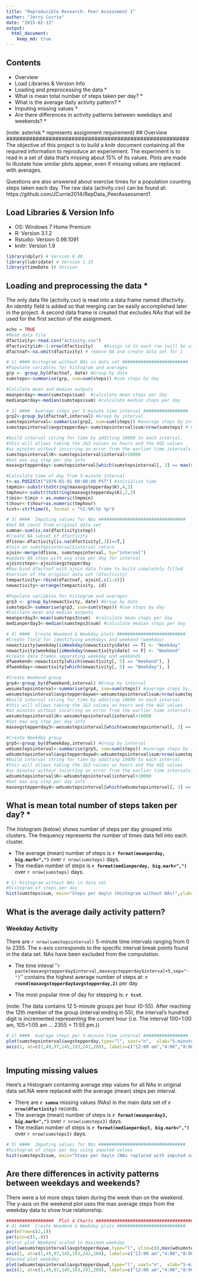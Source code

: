 ```yaml
---
title: "Reproducible Research: Peer Assessment 1"
author: "Jerry Currie"
date: "2015-02-13"
output:  
  html_document: 
    keep_md: true
---
```

## Contents
- Overview
- Load Libraries & Version Info 
- Loading and preprocessing the data *
- What is mean total number of steps taken per day? *
- What is the average daily activity pattern? *
- Imputing missing values *
- Are there differences in activity patterns between weekdays and weekends? *


(note: asterisk * represents assignment requirement) 
## Overview ########################################################
The objective of this project is to build a knitr document containing
all the required information to reproduce an experiement. The 
experiment is to read in a set of data that's missing about 15%
of its values. Plots are made to illustate how similar plots appear,
even if missing values are replaced with averages. 

Questions are also answered about exercise times for a population
counting steps taken each day. The raw data (activity.csv) can be found at:
https://github.com/JCurrie2014/RepData_PeerAssessment1


## Load Libraries & Version Info  ################################## 
- OS: Windows 7 Home Premium
- R: Version 3.1.2
- Rstudio: Version 0.98.1091
- knitr: Version 1.9 

```r
library(dplyr) # Version 0.40
library(lubridate) # Version 1.33
library(timeDate )# Version 
```
 

## Loading and preprocessing the data * ############################ 
The only data file (activity.csv) is read into a data frame named 
dfactivity. An identity field is added so that merging can be easily 
accomplished later in the project. A second data frame is created that
excludes NAs that will be used for the first section of the assignment.
```r
echo = TRUE
#Read data file 
dfactivity<-read.csv("activity.csv")
dfactivity$id<-1:nrow(dfactivity)    #Assign id to each row (will be used for imputing NA values)
dfactnaf<-na.omit(dfactivity) # remove NA and create data set for 1

# 1) #### Histogram without NAs in data set #########################
#Populate variables for histogram and averages
grp <- group_by(dfactnaf, date) #Group by date
sumsteps<-summarise(grp, sum=sum(steps)) #sum steps by day

#Calclate mean and median outputs
meanperday<-mean(sumsteps$sum)  #calculate mean steps per day
medianperday<-median(sumsteps$sum) #calculate median steps per day

# 2) ####  Average steps per 5-minute time interval #################
grp2<-group_by(dfactnaf,interval) #Group by interval
sumstepsinterval<-summarise(grp2, sum=sum(steps)) #average steps by interval
sumstepsinterval$avgstepperday<-sumstepsinterval$sum/nrow(sumsteps) # Calculate average

#build interval string for time by additing 10000 to each interval.
#this will allows taking the 2&3 values as hours and the 4&5 values
#as minutes without incurring an error from the earlier time intervals.
sumstepsinterval$K<-sumstepsinterval$interval+10000 
#Get max avg step per day info 
maxavgstepperday<-sumstepsinterval[which(sumstepsinterval[, 3] == max(sumstepsinterval$avgstepperday)), ]

#Calculate time of day from 5-minute interval
t<-as.POSIXlt("1970-01-01 00:00:00 PST") #initialize time
tmpmin<-substr(toString(maxavgstepperday$K),4,5)
tmphour<-substr(toString(maxavgstepperday$K),2,3)
t$min<-t$min + as.numeric(tmpmin)
t$hour<-t$hour+as.numeric(tmphour)
tcvt<-strftime(t, format = "%I:%M:%S %p")

# 3) ####  Imputing values for NAs #################################
#Get NA count from original data set
sumna<-sum(is.na(dfactivity$step))
#Create NA subset of dfactivity
dfisna<-dfactivity[is.na(dfactivity[,1])==T,]
#Join on sumstepsinterval$interval return 
ajoin<-merge(dfisna, sumstepsinterval, by="interval")
#update NA steps with avg step per day for interval
ajoin$steps<-ajoin$avgstepperday
#Row bind dfactnaf with ajoin data frame to build completely filled
#version of the original data set (dfactivity)
tempactivity<-rbind(dfactnaf, ajoin[,c(1:4)])
newactivity<-arrange(tempactivity, id) 

#Populate variables for histogram and averages
grp3 <- group_by(newactivity, date) #Group by date
sumsteps3<-summarise(grp3, sum=sum(steps)) #sum steps by day
#Calclate mean and median outputs
meanperday3<-mean(sumsteps3$sum)  #calculate mean steps per day
medianperday3<-median(sumsteps3$sum) #calculate median steps per day

# 4) ####  Create Weedend & Weekday plots ##########################
#Create field for identifying weekdays and weekend (weekday)
newactivity$weekday[isWeekday(newactivity$date) == T] <- "Weekday"
newactivity$weekday[isWeekday(newactivity$date) == F] <- "Weekend"
#create data frames separating weekday and weekends
dfweekend<-newactivity[which(newactivity[, 5] == "Weekend"), ]
dfweekday<-newactivity[which(newactivity[, 5] == "Weekday"), ]

#Create Weekend group
grp4<-group_by(dfweekend,interval) #Group by interval
wesumstepsinterval<-summarise(grp4, sum=sum(steps)) #average steps by interval
wesumstepsinterval$avgstepperdaywe<-wesumstepsinterval$sum/nrow(sumsteps)
#build interval string for time by additing 10000 to each interval.
#this will allows taking the 2&3 values as hours and the 4&5 values
#as minutes without incurring an error from the earlier time intervals.
wesumstepsinterval$K<-wesumstepsinterval$interval+10000 
#Get max avg step per day info 
maxavgstepperday3<-wesumstepsinterval[which(wesumstepsinterval[, 3] == max(wesumstepsinterval$avgstepperdaywe)), ]

#Create Weekday group
grp5<-group_by(dfweekday,interval) #Group by interval
wdsumstepsinterval<-summarise(grp5, sum=sum(steps)) #average steps by interval
wdsumstepsinterval$avgstepperdaywd<-wdsumstepsinterval$sum/nrow(sumsteps)
#build interval string for time by additing 10000 to each interval.
#this will allows taking the 2&3 values as hours and the 4&5 values
#as minutes without incurring an error from the earlier time intervals.
wdsumstepsinterval$K<-wdsumstepsinterval$interval+10000 
#Get max avg step per day info 
maxavgstepperday4<-wdsumstepsinterval[which(wdsumstepsinterval[, 3] == max(wdsumstepsinterval$avgstepperdaywd)), ]

```
 


## What is mean total number of steps taken per day? * #############
The histogram (below) shows number of steps per day grouped into clusters.
The frequency represents the number of times data fell into each
cluster.

- The average (mean) number of steps is <b>`r format(meanperday, big.mark=",")`</b> over `r nrow(sumsteps)` days.
- The median number of steps is <b>`r format(medianperday, big.mark=",")`</b> over `r nrow(sumsteps)` days.


```r
# 1) Histogram without NAs in data set
#histogram of steps per day
hist(sumsteps$sum, main="Steps per day\n (Histogram without NAs)",ylab="Frequency", xlab="Steps", breaks=nrow(sumsteps), col="red")
```



## What is the average daily activity pattern?
### Weekday Activity
There are `r nrow(sumstepsinterval)` 5-minute time intervals ranging from 0 to 2355. The x-axis corresponds to the specific interval break points found in the data set. NAs have been excluded from the computation.

- The time inteval ''`r paste(maxavgstepperday$interval,maxavgstepperday$interval+5,sep="-")`'' contains the highest average number of steps at: <b>`r round(maxavgstepperday$avgstepperday,2)`</b> per day

- The most popular time of day for stepping is:<b> `r tcvt`</b>.

(note: The data contains 12 5-minute groups per hour (0-55). After reaching the 12th member of the group (interval ending in 55), the interval's hundred digit is incremented representing the current hour (i.e. The interval 100=1:00 am, 105=1:05 am ... 2355 = 11:55 pm.))

```r
# 2) ####  Average steps per 5-minute time interval #################
plot(sumstepsinterval$avgstepperday,type="l", xaxt="n",  xlab="5-minute step intervals", ylab="Avg steps per day", main="Average Daily Activity\n (NAs excluded from data set) ")
axis(1, at=c(1,49,97,145,193,241,288), labels=c("12:00 am","4:00","8:00","12:00 pm","4:00","8:00","12:00 am"))
 
```



 
## Imputing missing values
Here's a Histogram containing average step values for all NAs in original data set.NA were replaced with the average (mean) steps per interval.

- There are <b>`r sumna`</b> missing values (NAs) in the main data set of <b>`r nrow(dfactivity)`</b> records.
- The average (mean) number of steps is <b>`r format(meanperday3, big.mark=",")`</b> over `r nrow(sumsteps3)` days.
- The median number of steps is <b>`r format(medianperday3, big.mark=",")`</b> over `r nrow(sumsteps3)` days.


```r
# 3) ####  Imputing values for NAs #################################
#histogram of steps per day using imputed values
hist(sumsteps3$sum, main="Steps per day\n (NAs replaced with imputed values)",ylab="Frequency" , xlab="Steps", breaks=nrow(sumsteps3), col="red") 

```


## Are there differences in activity patterns between weekdays and weekends?
There were a lot more steps taken during the week than on the weekend. The y-axis on
the weekend plot uses the max average steps from the weekday data to show true
relationship.

 
```r
##################  Plot 4 Charts ###########################################
# 4) ####  Create Weedend & Weekday plots ##########################
par(mfrow=c(2,1))
par(pin=c(5,.8))
#First plot Weekend scaled to maximum weekday
plot(wesumstepsinterval$avgstepperdaywe,type="l", ylim=c(0,max(wdsumstepsinterval$avgstepperdaywd)), xaxt="n",  xlab="5-minute step intervals", ylab="Avg steps per day", main="Average Weekend Daily Activity\n (NAs replaced with imputed values) ")
axis(1, at=c(1,49,97,145,193,241,288), labels=c("12:00 am","4:00","8:00","12:00 pm","4:00","8:00","12:00 am"))
#Second plot weekday
plot(wdsumstepsinterval$avgstepperdaywd,type="l", xaxt="n",  xlab="5-minute step intervals", ylab="Avg steps per day", main="Average Weekday Daily Activity\n (NAs replaced with imputed values)")
axis(1, at=c(1,49,97,145,193,241,288), labels=c("12:00 am","4:00","8:00","12:00 pm","4:00","8:00","12:00 am"))

 
```






 